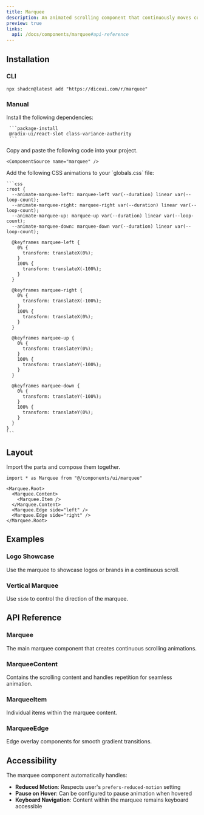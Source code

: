 ```yaml
---
title: Marquee
description: An animated scrolling component that continuously moves content horizontally or vertically.
preview: true
links:
  api: /docs/components/marquee#api-reference
---
```


<ComponentTabs name="marquee-demo" />

## Installation

### CLI

```package-install
npx shadcn@latest add "https://diceui.com/r/marquee"
```

### Manual

<Steps>
  <Step>
     Install the following dependencies:

     ```package-install
     @radix-ui/react-slot class-variance-authority
     ```
  </Step>
  <Step>
    Copy and paste the following code into your project.

    <ComponentSource name="marquee" />
  </Step>
  <Step>
    Add the following CSS animations to your `globals.css` file:

    ```css
    :root {
      --animate-marquee-left: marquee-left var(--duration) linear var(--loop-count);
      --animate-marquee-right: marquee-right var(--duration) linear var(--loop-count);
      --animate-marquee-up: marquee-up var(--duration) linear var(--loop-count);
      --animate-marquee-down: marquee-down var(--duration) linear var(--loop-count);

      @keyframes marquee-left {
        0% {
          transform: translateX(0%);
        }
        100% {
          transform: translateX(-100%);
        }
      }

      @keyframes marquee-right {
        0% {
          transform: translateX(-100%);
        }
        100% {
          transform: translateX(0%);
        }
      }

      @keyframes marquee-up {
        0% {
          transform: translateY(0%);
        }
        100% {
          transform: translateY(-100%);
        }
      }

      @keyframes marquee-down {
        0% {
          transform: translateY(-100%);
        }
        100% {
          transform: translateY(0%);
        }
      }
    }
    ```
  </Step>
</Steps>

## Layout

Import the parts and compose them together.

```tsx
import * as Marquee from "@/components/ui/marquee"

<Marquee.Root>
  <Marquee.Content>
    <Marquee.Item />
  </Marquee.Content>
  <Marquee.Edge side="left" />
  <Marquee.Edge side="right" />
</Marquee.Root>
```

## Examples

### Logo Showcase

Use the marquee to showcase logos or brands in a continuous scroll.

<ComponentTabs name="marquee-logo-demo" />

### Vertical Marquee

Use `side` to control the direction of the marquee.

<ComponentTabs name="marquee-vertical-demo" />

## API Reference

### Marquee

The main marquee component that creates continuous scrolling animations.

<AutoTypeTable
  path="./types/docs/marquee.ts"
  name="MarqueeProps"
/>

### MarqueeContent

Contains the scrolling content and handles repetition for seamless animation.

<AutoTypeTable
  path="./types/docs/marquee.ts"
  name="MarqueeContentProps"
/>

### MarqueeItem

Individual items within the marquee content.

<AutoTypeTable
  path="./types/docs/marquee.ts"
  name="MarqueeItemProps"
/>

### MarqueeEdge

Edge overlay components for smooth gradient transitions.

<AutoTypeTable
  path="./types/docs/marquee.ts"
  name="MarqueeEdgeProps"
/>

## Accessibility

The marquee component automatically handles:

- **Reduced Motion**: Respects user's `prefers-reduced-motion` setting
- **Pause on Hover**: Can be configured to pause animation when hovered
- **Keyboard Navigation**: Content within the marquee remains keyboard accessible
